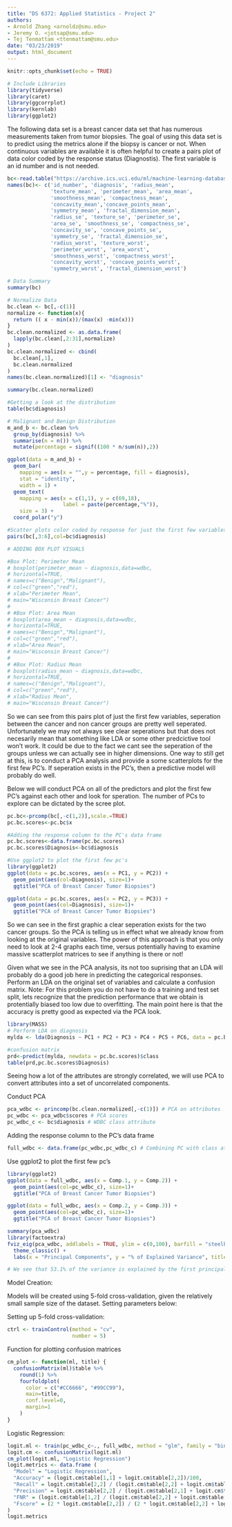 ```yaml
---
title: "DS 6372: Applied Statistics - Project 2"
authors: 
- Arnold Zhang <arnoldz@smu.edu>
- Jeremy O. <jotsap@smu.edu>
- Tej Tenmattam <ttenmattam@smu.edu>
date: "03/23/2019"
output: html_document
---
```


```r
knitr::opts_chunk$set(echo = TRUE)
```
```r
# Include Libraries
library(tidyverse)
library(caret)
library(ggcorrplot)
library(kernlab)
library(ggplot2)
```

The following data set is a breast cancer data set that has numerous measurements taken from tumor biopsies.  The goal of using this data set is to predict using the metrics alone if the biopsy is cancer or not.  When continuous variables are available it is often helpful to create a pairs plot of data color coded by the response status (Diagnostis).  The first variable is an id number and is not needed.

```r
bc<-read.table("https://archive.ics.uci.edu/ml/machine-learning-databases/breast-cancer-wisconsin/wdbc.data",header=F,sep=",")
names(bc)<- c('id_number', 'diagnosis', 'radius_mean', 
              'texture_mean', 'perimeter_mean', 'area_mean', 
              'smoothness_mean', 'compactness_mean', 
              'concavity_mean','concave_points_mean', 
              'symmetry_mean', 'fractal_dimension_mean',
              'radius_se', 'texture_se', 'perimeter_se', 
              'area_se', 'smoothness_se', 'compactness_se', 
              'concavity_se', 'concave_points_se', 
              'symmetry_se', 'fractal_dimension_se', 
              'radius_worst', 'texture_worst', 
              'perimeter_worst', 'area_worst', 
              'smoothness_worst', 'compactness_worst', 
              'concavity_worst', 'concave_points_worst', 
              'symmetry_worst', 'fractal_dimension_worst')

# Data Summary
summary(bc)

# Normalize Data
bc.clean <- bc[,-c(1)]
normalize <- function(x){
  return (( x - min(x))/(max(x) -min(x)))
}  
bc.clean.normalized <- as.data.frame(
  lapply(bc.clean[,2:31],normalize)
)  
bc.clean.normalized <- cbind(
  bc.clean[,1],
  bc.clean.normalized
)
names(bc.clean.normalized)[1] <- "diagnosis"

summary(bc.clean.normalized)

#Getting a look at the distribution
table(bc$diagnosis)

# Malignant and Benign Distribution
m_and_b <- bc.clean %>% 
  group_by(diagnosis) %>%
  summarise(n = n()) %>%
  mutate(percentage = signif((100 * n/sum(n)),2))

ggplot(data = m_and_b) +
  geom_bar(
    mapping = aes(x = "",y = percentage, fill = diagnosis), 
    stat = "identity", 
    width = 1) +
  geom_text(
    mapping = aes(x = c(1,1), y = c(69,18), 
                  label = paste(percentage,"%")), 
    size = 3) +
  coord_polar("y")

#Scatter plots color coded by response for just the first few variables
pairs(bc[,3:6],col=bc$diagnosis)
```

```r
# ADDING BOX PLOT VISUALS

#Box Plot: Perimeter Mean
# boxplot(perimeter_mean ~ diagnosis,data=wdbc,
# horizontal=TRUE,
# names=c("Benign","Malignant"),
# col=c("green","red"),
# xlab="Perimeter Mean",
# main="Wisconsin Breast Cancer")
# 
# #Box Plot: Area Mean
# boxplot(area_mean ~ diagnosis,data=wdbc,
# horizontal=TRUE,
# names=c("Benign","Malignant"),
# col=c("green","red"),
# xlab="Area Mean",
# main="Wisconsin Breast Cancer")
# 
# #Box Plot: Radius Mean
# boxplot(radius_mean ~ diagnosis,data=wdbc,
# horizontal=TRUE,
# names=c("Benign","Malignant"),
# col=c("green","red"),
# xlab="Radius Mean",
# main="Wisconsin Breast Cancer")

```


So we can see from this pairs plot of just the first few variables,  seperation between the cancer and non cancer groups are pretty well seperated. Unfortunately we may not always see clear seperations but that does not necesarily mean that something like LDA or some other predcictive tool won't work.  It could be due to the fact we cant see the seperation of the groups unless we can actually see in higher dimensions.  One way to still get at this, is to conduct a PCA analysis and provide a some scatterplots for the first few PC's.  If seperation exists in the PC's, then a predictive model will probably do well.  

Below we will conduct PCA on all of the predictors and plot the first few PC's against each other and look for speration.  The number of PCs to explore can be dictated by the scree plot.

```r
pc.bc<-prcomp(bc[,-c(1,2)],scale.=TRUE)
pc.bc.scores<-pc.bc$x

#Adding the response column to the PC's data frame
pc.bc.scores<-data.frame(pc.bc.scores)
pc.bc.scores$Diagnosis<-bc$diagnosis

#Use ggplot2 to plot the first few pc's
library(ggplot2)
ggplot(data = pc.bc.scores, aes(x = PC1, y = PC2)) +
  geom_point(aes(col=Diagnosis), size=1)+
  ggtitle("PCA of Breast Cancer Tumor Biopsies")

ggplot(data = pc.bc.scores, aes(x = PC2, y = PC3)) +
  geom_point(aes(col=Diagnosis), size=1)+
  ggtitle("PCA of Breast Cancer Tumor Biopsies")
```

So we can see in the first graphic a clear seperation exists for the two cancer groups.  So the PCA is telling us in effect what we already know from looking at the original variables.  The power of this approach is that you only need to look at 2-4 graphs each time, versus potentially having to examine massive scatterplot matrices to see if anything is there or not!

Given what we see in the PCA analysis, its not too suprising that an LDA will probably do a good job here in predicting the categorical responses.  Perform an LDA on the original set of variables and calculate a confusion matrix.  Note: For this problem you do not have to do a training and test set split, lets recognize that the prediction performance that we obtain is protentially biased too low due to overfitting.  The main point here is that the accuracy is pretty good as expected via the PCA look.

```r
library(MASS)
# Perform LDA on diagnosis
mylda <- lda(Diagnosis ~ PC1 + PC2 + PC3 + PC4 + PC5 + PC6, data = pc.bc.scores)

#confusion matrix
prd<-predict(mylda, newdata = pc.bc.scores)$class
table(prd,pc.bc.scores$Diagnosis)
```
Seeing how a lot of the attributes are strongly correlated, we will use PCA to convert attributes into a set of uncorrelated components.

Conduct PCA

```r
pca_wdbc <- princomp(bc.clean.normalized[,-c(1)]) # PCA on attributes
pc_wdbc <- pca_wdbc$scores # PCA scores
pc_wdbc_c <- bc$diagnosis # WDBC class attribute
```
Adding the response column to the PC's data frame
```r
full_wdbc <- data.frame(pc_wdbc,pc_wdbc_c) # Combining PC with class attribute
```
Use ggplot2 to plot the first few pc's
```r
library(ggplot2)
ggplot(data = full_wdbc, aes(x = Comp.1, y = Comp.2)) +
  geom_point(aes(col=pc_wdbc_c), size=1)+
  ggtitle("PCA of Breast Cancer Tumor Biopsies")

ggplot(data = full_wdbc, aes(x = Comp.2, y = Comp.3)) +
  geom_point(aes(col=pc_wdbc_c), size=1)+
  ggtitle("PCA of Breast Cancer Tumor Biopsies")

summary(pca_wdbc)
library(factoextra)
fviz_eig(pca_wdbc, addlabels = TRUE, ylim = c(0,100), barfill = "steelblue1", line="navy") + 
  theme_classic() +
  labs(x = "Principal Components", y = "% of Explained Variance", title = "WDBC - Principal Components")

# We see that 53.1% of the variance is explained by the first principal component.
```
Model Creation:

Models will be created using 5-fold cross-validation, given the relatively small sample size of the dataset. Setting parameters below:
  
Setting up 5-fold cross-validation:

```r
ctrl <- trainControl(method = "cv",
                     number = 5)
```

Function for plotting confusion matrices
```r
cm_plot <- function(ml, title) {
  confusionMatrix(ml)$table %>%
    round(1) %>%
    fourfoldplot(
      color = c("#CC6666", "#99CC99"),
      main=title, 
      conf.level=0, 
      margin=1
    )
}
```

Logistic Regression:
```r

logit.ml <- train(pc_wdbc_c~., full_wdbc, method = "glm", family = "binomial", trControl =ctrl)
logit.cm <- confusionMatrix(logit.ml)
cm_plot(logit.ml, "Logistic Regression")
logit.metrics <- data.frame (
  "Model" = "Logistic Regression",
  "Accuracy" = (logit.cm$table[1,1] + logit.cm$table[2,2])/100,
  "Recall" = logit.cm$table[2,2] / (logit.cm$table[2,2] + logit.cm$table[1,2]),
  "Precision" = logit.cm$table[2,2] / (logit.cm$table[2,1] + logit.cm$table[2,2]),
  "FNR" = (logit.cm$table[1,2] / (logit.cm$table[2,2] + logit.cm$table[1,2])),
  "Fscore" = (2 * logit.cm$table[2,2]) / (2 * logit.cm$table[2,2] + logit.cm$table[1,2] + logit.cm$table[2,1])
)
logit.metrics
```




